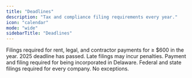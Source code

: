 ```yaml
---
title: "Deadlines"
description: "Tax and compliance filing requirements every year."
icon: "calendar"
mode: "wide"
sidebarTitle: "Deadlines"
---
```


<Steps>
  <Step title="Jan 31 – Form 1099s" icon="calendar-xmark">
    Filings required for rent, legal, and contractor payments for ≥ $600 in the year.
    <Warning>2025 deadline has passed. Late filings may incur penalties.</Warning>
  </Step>

  <Step title="Mar 01 – Delaware franchise tax" icon="calendar-exclamation">
    Payment and filing required for being incorporated in Delaware.
  </Step>

  <Step title="Apr 15 – Income tax and R&D tax credits" icon="calendar-exclamation">
    Federal and state filings required for every company. No exceptions.
  </Step>
</Steps>